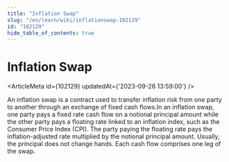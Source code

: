 ```yaml
---
title: "Inflation Swap"
slug: "/en/learn/wiki/inflationswap-102129"
id: "102129"
hide_table_of_contents: true
---
```



# Inflation Swap

<ArticleMeta id={102129} updatedAt={'2023-09-26 13:59:00'} />
<div className='border-solid border-b border-t-0 my-4 border-[var(--ifm-color-gray-300)]' />

An inflation swap is a contract used to transfer inflation risk from one party to another through an exchange of fixed cash flows.In an inflation swap, one party pays a fixed rate cash flow on a notional principal amount while the other party pays a floating rate linked to an inflation index, such as the Consumer Price Index (CPI). The party paying the floating rate pays the inflation-adjusted rate multiplied by the notional principal amount. Usually, the principal does not change hands. Each cash flow comprises one leg of the swap.
